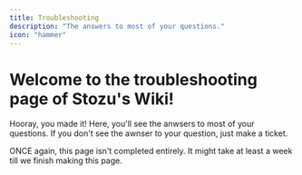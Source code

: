 ```yaml
---
title: Troubleshooting
description: "The answers to most of your questions."
icon: "hammer"
---
```


# Welcome to the troubleshooting page of Stozu's Wiki!
Hooray, you made it! Here, you'll see the anwsers to most of your questions.
If you don't see the awnser to your question, just make a ticket.

<Warning>ONCE again, this page isn't completed entirely. It might take at least a week till we finish making this page.</Warning>

